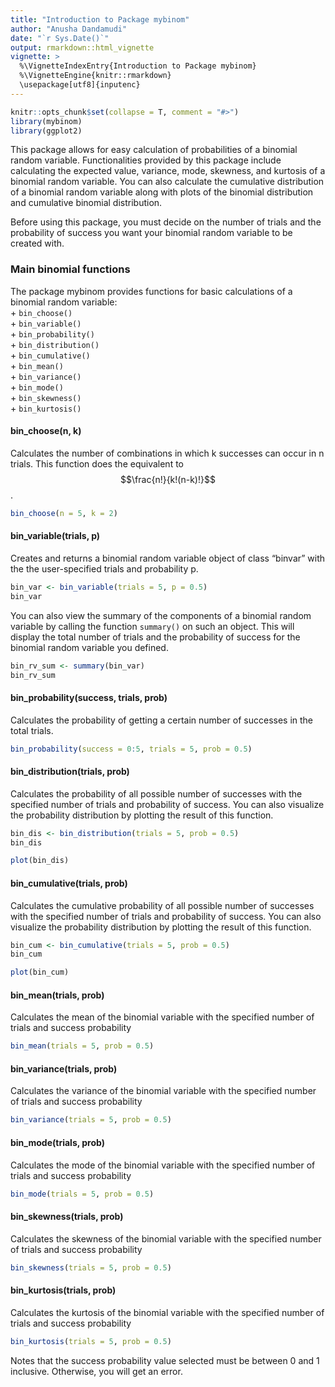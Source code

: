 ```yaml
---
title: "Introduction to Package mybinom"
author: "Anusha Dandamudi"
date: "`r Sys.Date()`"
output: rmarkdown::html_vignette
vignette: >
  %\VignetteIndexEntry{Introduction to Package mybinom}
  %\VignetteEngine{knitr::rmarkdown}
  \usepackage[utf8]{inputenc}
---
```


```r
knitr::opts_chunk$set(collapse = T, comment = "#>")
library(mybinom)
library(ggplot2)
```

This package allows for easy calculation of probabilities of a binomial random variable. Functionalities provided by this package include calculating the expected value, variance, mode, skewness, and kurtosis of a binomial random variable. You can also calculate the cumulative distribution of a binomial random variable along with plots of the binomial distribution and cumulative binomial distribution.

Before using this package, you must decide on the number of trials and the probability of success you want your binomial random variable to be created with.

### Main binomial functions
The package mybinom provides functions for basic calculations of a binomial random variable: <br>
+ `bin_choose()`<br>
+ `bin_variable()` <br>
+ `bin_probability()`<br>
+ `bin_distribution()`<br>
+ `bin_cumulative()`<br>
+ `bin_mean()`<br>
+ `bin_variance()`<br>
+ `bin_mode()`<br>
+ `bin_skewness()`<br>
+ `bin_kurtosis()`<br>

#### bin_choose(n, k)
Calculates the number of combinations in which k successes can occur in n trials. This function does the equivalent to $$\frac{n!}{k!(n-k)!}$$. 
```r
bin_choose(n = 5, k = 2)
```

#### bin_variable(trials, p)
Creates and returns a binomial random variable object of class "binvar" with the the user-specified trials and probability p.
```r
bin_var <- bin_variable(trials = 5, p = 0.5)
bin_var
```

You can also view the summary of the components of a binomial random variable by calling the function `summary()` on such an object. This will display the total number of trials and the probability of success for the binomial random variable you defined.
```r
bin_rv_sum <- summary(bin_var)
bin_rv_sum
```

#### bin_probability(success, trials, prob)
Calculates the probability of getting a certain number of successes in the total trials. 
```r
bin_probability(success = 0:5, trials = 5, prob = 0.5)
```

#### bin_distribution(trials, prob)
Calculates the probability of all possible number of successes with the specified number of trials and probability of success. You can also visualize the probability distribution by plotting the result of this function.
```r
bin_dis <- bin_distribution(trials = 5, prob = 0.5)
bin_dis
```

```r
plot(bin_dis)
```

#### bin_cumulative(trials, prob)
Calculates the cumulative probability of all possible number of successes with the specified number of trials and probability of success. You can also visualize the probability distribution by plotting the result of this function.
```r
bin_cum <- bin_cumulative(trials = 5, prob = 0.5)
bin_cum
```

```r
plot(bin_cum)
```

#### bin_mean(trials, prob)
Calculates the mean of the binomial variable with the specified number of trials and success probability
```r
bin_mean(trials = 5, prob = 0.5)
```

#### bin_variance(trials, prob)
Calculates the variance of the binomial variable with the specified number of trials and success probability
```r
bin_variance(trials = 5, prob = 0.5)
```

#### bin_mode(trials, prob)
Calculates the mode of the binomial variable with the specified number of trials and success probability
```r
bin_mode(trials = 5, prob = 0.5)
```

#### bin_skewness(trials, prob)
Calculates the skewness of the binomial variable with the specified number of trials and success probability
```r
bin_skewness(trials = 5, prob = 0.5)
```

#### bin_kurtosis(trials, prob)
Calculates the kurtosis of the binomial variable with the specified number of trials and success probability
```r
bin_kurtosis(trials = 5, prob = 0.5)
```

Notes that the success probability value selected must be between 0 and 1 inclusive. Otherwise, you will get an error.





